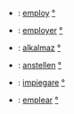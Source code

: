 *{{en}}: [[employ]] [[:en:employ|°]]
*{{fr}}: [[employer]] [[:fr:employer|°]]
*{{hu}}: [[alkalmaz]] [[:hu:alkalmaz|°]]
*{{de}}: [[anstellen]] [[:de:anstellen|°]]
*{{it}}: [[impiegare]] [[:it:impiegare|°]]
*{{es}}: [[emplear]] [[:es:emplear|°]]